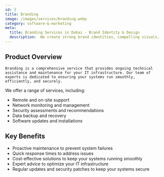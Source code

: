 ```yaml
---
id: 2
title: Branding
image: /images/services/branding.webp
category: software-&-marketing
meta:
  title: Branding Services in Dubai - Brand Identity & Design
  description:  We create strong brand identities, compelling visuals, and effective strategies to make your business unforgettable.
---
```


## Product Overview
    Branding is a comprehensive service that provides ongoing technical assistance and maintenance for your IT infrastructure. Our team of experts is dedicated to ensuring your systems run smoothly, efficiently, and securely.

We offer a range of services, including:

- Remote and on-site support
- Network monitoring and management
- Security assessments and recommendations
- Data backup and recovery
- Software updates and installations

## Key Benefits
- Proactive maintenance to prevent system failures
- Quick response times to address issues
- Cost-effective solutions to keep your systems running smoothly
- Expert advice to optimize your IT infrastructure
- Regular updates and security patches to keep your systems secure

